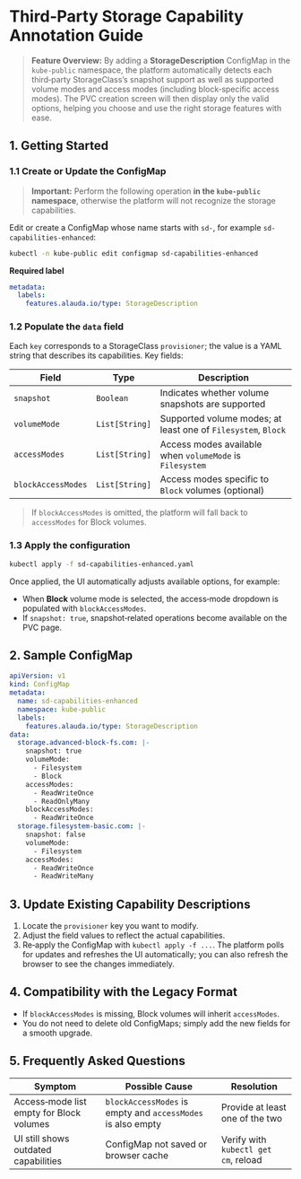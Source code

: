 # Third‑Party Storage Capability Annotation Guide

> **Feature Overview:** By adding a **StorageDescription** ConfigMap in the `kube-public` namespace, the platform automatically detects each third‑party StorageClass’s snapshot support as well as supported volume modes and access modes (including block‑specific access modes). The PVC creation screen will then display only the valid options, helping you choose and use the right storage features with ease.

## 1. Getting Started

### 1.1 Create or Update the ConfigMap

> **Important:** Perform the following operation **in the `kube-public` namespace**, otherwise the platform will not recognize the storage capabilities.

Edit or create a ConfigMap whose name starts with `sd-`, for example `sd-capabilities-enhanced`:

```bash
kubectl -n kube-public edit configmap sd-capabilities-enhanced
```

**Required label**

```yaml
metadata:
  labels:
    features.alauda.io/type: StorageDescription
```

### 1.2 Populate the `data` field

Each `key` corresponds to a StorageClass `provisioner`; the value is a YAML string that describes its capabilities. Key fields:

| Field              | Type           | Description                                                   |
| ------------------ | -------------- | ------------------------------------------------------------- |
| `snapshot`         | `Boolean`      | Indicates whether volume snapshots are supported              |
| `volumeMode`       | `List[String]` | Supported volume modes; at least one of `Filesystem`, `Block` |
| `accessModes`      | `List[String]` | Access modes available when `volumeMode` is `Filesystem`      |
| `blockAccessModes` | `List[String]` | Access modes specific to `Block` volumes (optional)           |

> If `blockAccessModes` is omitted, the platform will fall back to `accessModes` for Block volumes.

### 1.3 Apply the configuration

```bash
kubectl apply -f sd-capabilities-enhanced.yaml
```

Once applied, the UI automatically adjusts available options, for example:

* When **Block** volume mode is selected, the access‑mode dropdown is populated with `blockAccessModes`.
* If `snapshot: true`, snapshot‑related operations become available on the PVC page.

## 2. Sample ConfigMap

```yaml
apiVersion: v1
kind: ConfigMap
metadata:
  name: sd-capabilities-enhanced
  namespace: kube-public
  labels:
    features.alauda.io/type: StorageDescription
data:
  storage.advanced-block-fs.com: |-
    snapshot: true
    volumeMode:
      - Filesystem
      - Block
    accessModes:
      - ReadWriteOnce
      - ReadOnlyMany
    blockAccessModes:
      - ReadWriteOnce
  storage.filesystem-basic.com: |-
    snapshot: false
    volumeMode:
      - Filesystem
    accessModes:
      - ReadWriteOnce
      - ReadWriteMany
```

## 3. Update Existing Capability Descriptions

1. Locate the `provisioner` key you want to modify.
2. Adjust the field values to reflect the actual capabilities.
3. Re‑apply the ConfigMap with `kubectl apply -f ...`. The platform polls for updates and refreshes the UI automatically; you can also refresh the browser to see the changes immediately.

## 4. Compatibility with the Legacy Format

* If `blockAccessModes` is missing, Block volumes will inherit `accessModes`.
* You do not need to delete old ConfigMaps; simply add the new fields for a smooth upgrade.

## 5. Frequently Asked Questions

| Symptom                                  | Possible Cause                                              | Resolution                           |
| ---------------------------------------- | ----------------------------------------------------------- | ------------------------------------ |
| Access‑mode list empty for Block volumes | `blockAccessModes` is empty and `accessModes` is also empty | Provide at least one of the two      |
| UI still shows outdated capabilities     | ConfigMap not saved or browser cache                        | Verify with `kubectl get cm`, reload |
